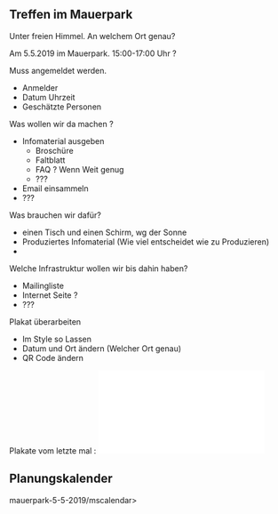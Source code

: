 == Treffen im Mauerpark ==


{{Kalenderblatt
 |Typ    = Vorstellung
 |Titel  = Vorstellung
 |Link   = 
 |Datum  = 05.05.2019
 |Zeit   = 15:00
 |Lokal  = Mauerpark
 |Straße = 
 |PLZ    = 
 |Ort    = Berlin
}}

Unter freien Himmel. An welchem Ort genau?

Am 5.5.2019 im Mauerpark. 15:00-17:00 Uhr ?

Muss angemeldet werden. 
* Anmelder
* Datum Uhrzeit
* Geschätzte Personen

Was wollen wir da machen ?
* Infomaterial ausgeben
** Broschüre
** Faltblatt
** FAQ ? Wenn Weit genug
** ???
* Email einsammeln
* ???

Was brauchen wir dafür?
* einen Tisch und einen Schirm, wg der Sonne
* Produziertes Infomaterial (Wie viel entscheidet wie zu Produzieren)
* 


Welche Infrastruktur wollen wir bis dahin haben?
* Mailingliste
* Internet Seite ?
* ???

Plakat überarbeiten
* Im Style so Lassen
* Datum und Ort ändern (Welcher Ort genau)
* QR Code ändern

Plakate vom letzte mal : [[Datei:Plakat-Neuköln.pdf|mini|center]]

== Planungskalender ==
<mscalendar>mauerpark-5-5-2019/mscalendar>